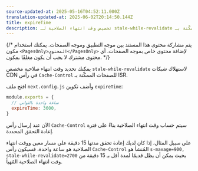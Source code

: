```yaml
---
source-updated-at: 2025-05-16T04:52:11.000Z
translation-updated-at: 2025-06-02T20:14:50.144Z
title: expireTime
description: تخصيص وقت انتهاء الصلاحية لـ stale-while-revalidate للصفحات الممكّنة بـ ISR.
---
```


{/* يتم مشاركة محتوى هذا المستند بين موجه التطبيق وموجه الصفحات. يمكنك استخدام مكون `<PagesOnly>المحتوى</PagesOnly>` لإضافة محتوى خاص بموجه الصفحات. أي محتوى مشترك لا يجب أن يكون مغلفًا بمكون. */}

يمكنك تحديد وقت انتهاء صلاحية مخصص `stale-while-revalidate` لاستهلاك شبكات CDN في رأس `Cache-Control` للصفحات الممكّنة بـ ISR.

افتح ملف `next.config.js` وأضف تكوين `expireTime`:

```js filename="next.config.js"
module.exports = {
  // ساعة واحدة بالثواني
  expireTime: 3600,
}
```

الآن عند إرسال رأس `Cache-Control` سيتم حساب وقت انتهاء الصلاحية بناءً على فترة إعادة التحقق المحددة.

على سبيل المثال، إذا كان لديك إعادة تحقق مدتها 15 دقيقة على مسار معين ووقت انتهاء الصلاحية هو ساعة واحدة، فسيكون رأس `Cache-Control` المُنشأ هو `s-maxage=900, stale-while-revalidate=2700` بحيث يمكن أن يظل قديمًا لمدة أقل بـ 15 دقيقة من وقت انتهاء الصلاحية المُهيأ.